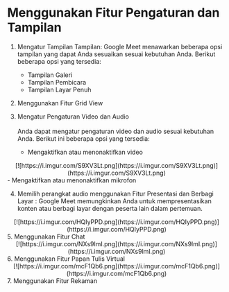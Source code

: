 # Menggunakan Fitur Pengaturan dan Tampilan

1. Mengatur Tampilan Tampilan: Google Meet menawarkan beberapa opsi tampilan yang dapat Anda sesuaikan sesuai kebutuhan Anda. Berikut beberapa opsi yang tersedia:
    - Tampilan Galeri
    - Tampilan Pembicara
    - Tampilan Layar Penuh

2. Menggunakan Fitur Grid View 
3. Mengatur Pengaturan Video dan Audio <br></br> 
 Anda dapat mengatur pengaturan video dan audio sesuai kebutuhan Anda. Berikut ini beberapa opsi yang tersedia:

    - Mengaktifkan atau menonaktifkan video

<div align = "center">
[![https://i.imgur.com/S9XV3Lt.png](https://i.imgur.com/S9XV3Lt.png)](https://i.imgur.com/S9XV3Lt.png)
</div>
    - Mengaktifkan atau menonaktifkan mikrofon

4. Memilih perangkat audio menggunakan Fitur Presentasi dan Berbagi Layar : Google Meet memungkinkan Anda untuk mempresentasikan konten atau berbagi layar dengan peserta lain dalam pertemuan.

<div align = "center">
[![https://i.imgur.com/HQIyPPD.png](https://i.imgur.com/HQIyPPD.png)](https://i.imgur.com/HQIyPPD.png)
</div>
5. Menggunakan Fitur Chat
<div align = "center">
[![https://i.imgur.com/NXs9lmI.png](https://i.imgur.com/NXs9lmI.png)](https://i.imgur.com/NXs9lmI.png)
</div>
6. Menggunakan Fitur Papan Tulis Virtual
<div align = "center">
[![https://i.imgur.com/mcF1Qb6.png](https://i.imgur.com/mcF1Qb6.png)](https://i.imgur.com/mcF1Qb6.png)
</div>
7. Menggunakan Fitur Rekaman